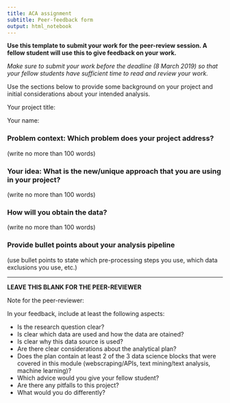 ```yaml
---
title: ACA assignment
subtitle: Peer-feedback form
output: html_notebook
---
```


**Use this template to submit your work for the peer-review session. A fellow student will use this to give feedback on your work.**

_Make sure to submit your work before the deadline (8 March 2019) so that your fellow students have sufficient time to read and review your work._

Use the sections below to provide some background on your project and initial considerations about your intended analysis.

Your project title:

Your name:


### Problem context: Which problem does your project address?

(write no more than 100 words)

### Your idea: What is the new/unique approach that you are using in your project?

(write no more than 100 words)

### How will you obtain the data?

(write no more than 100 words)

### Provide bullet points about your analysis pipeline

(use bullet points to state which pre-processing steps you use, which data exclusions you use, etc.)


---

**LEAVE THIS BLANK FOR THE PEER-REVIEWER**

Note for the peer-reviewer:

In your feedback, include at least the following aspects:

- Is the research question clear?
- Is clear which data are used and how the data are otained?
- Is clear why this data source is used?
- Are there clear considerations about the analytical plan?
- Does the plan contain at least 2 of the 3 data science blocks that were covered in this module (webscraping/APIs, text mining/text analysis, machine learning)?
- Which advice would you give your fellow student?
- Are there any pitfalls to this project?
- What would you do differently?